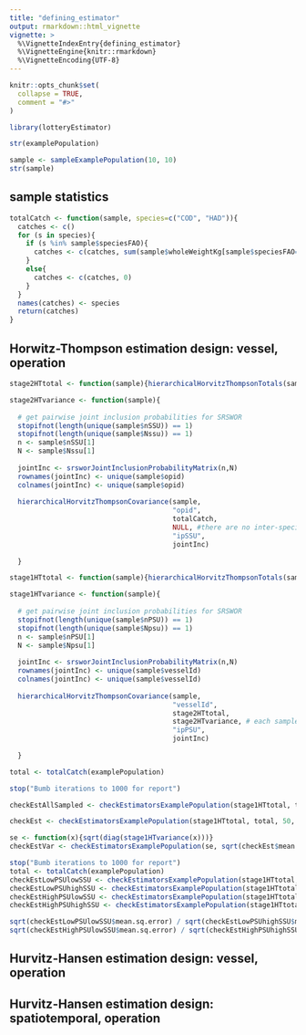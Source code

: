 ```yaml
---
title: "defining_estimator"
output: rmarkdown::html_vignette
vignette: >
  %\VignetteIndexEntry{defining_estimator}
  %\VignetteEngine{knitr::rmarkdown}
  %\VignetteEncoding{UTF-8}
---
```


```r
knitr::opts_chunk$set(
  collapse = TRUE,
  comment = "#>"
)
```

```r
library(lotteryEstimator)
```

```r
str(examplePopulation)
```

```r
sample <- sampleExamplePopulation(10, 10)
str(sample)
```

## sample statistics

```r
totalCatch <- function(sample, species=c("COD", "HAD")){
  catches <- c()
  for (s in species){
    if (s %in% sample$speciesFAO){
      catches <- c(catches, sum(sample$wholeWeightKg[sample$speciesFAO==s]))
    }
    else{
      catches <- c(catches, 0)
    }
  }
  names(catches) <- species
  return(catches)
}

```


## Horwitz-Thompson estimation design: vessel, operation

```r
stage2HTtotal <- function(sample){hierarchicalHorvitzThompsonTotals(sample, "opid", totalCatch, "ipSSU")}

```

```r
stage2HTvariance <- function(sample){
  
  # get pairwise joint inclusion probabilities for SRSWOR
  stopifnot(length(unique(sample$nSSU)) == 1)
  stopifnot(length(unique(sample$Nssu)) == 1)
  n <- sample$nSSU[1]
  N <- sample$Nssu[1]
  
  jointInc <- srsworJointInclusionProbabilityMatrix(n,N)
  rownames(jointInc) <- unique(sample$opid)
  colnames(jointInc) <- unique(sample$opid)
  
  hierarchicalHorvitzThompsonCovariance(sample, 
                                        "opid", 
                                        totalCatch, 
                                        NULL, #there are no inter-species covariances of total cacth in one operation
                                        "ipSSU", 
                                        jointInc)
  
  }
```

```r
stage1HTtotal <- function(sample){hierarchicalHorvitzThompsonTotals(sample, "vesselId", stage2HTtotal, "ipPSU")}
```

```r
stage1HTvariance <- function(sample){
  
  # get pairwise joint inclusion probabilities for SRSWOR
  stopifnot(length(unique(sample$nPSU)) == 1)
  stopifnot(length(unique(sample$Npsu)) == 1)
  n <- sample$nPSU[1]
  N <- sample$Npsu[1]
  
  jointInc <- srsworJointInclusionProbabilityMatrix(n,N)
  rownames(jointInc) <- unique(sample$vesselId)
  colnames(jointInc) <- unique(sample$vesselId)
  
  hierarchicalHorvitzThompsonCovariance(sample, 
                                        "vesselId", 
                                        stage2HTtotal, 
                                        stage2HTvariance, # each sample is one observation, so the covariance is 0
                                        "ipPSU", 
                                        jointInc)
  
  }
```


```r
total <- totalCatch(examplePopulation)

stop("Bumb iterations to 1000 for report")

checkEstAllSampled <- checkEstimatorsExamplePopulation(stage1HTtotal, total, 2, 72, 365)

checkEst <- checkEstimatorsExamplePopulation(stage1HTtotal, total, 50, 20, 2)

se <- function(x){sqrt(diag(stage1HTvariance(x)))}
checkEstVar <- checkEstimatorsExamplePopulation(se, sqrt(checkEst$mean.sq.error), 50, 20, 2)


```


```r

stop("Bumb iterations to 1000 for report")
total <- totalCatch(examplePopulation)
checkEstLowPSUlowSSU <- checkEstimatorsExamplePopulation(stage1HTtotal, total, 50, 10, 2)
checkEstLowPSUhighSSU <- checkEstimatorsExamplePopulation(stage1HTtotal, total, 50, 10, 20)
checkEstHighPSUlowSSU <- checkEstimatorsExamplePopulation(stage1HTtotal, total, 50, 65, 2)
checkEstHighPSUhighSSU <- checkEstimatorsExamplePopulation(stage1HTtotal, total, 50, 65, 20)

sqrt(checkEstLowPSUlowSSU$mean.sq.error) / sqrt(checkEstLowPSUhighSSU$mean.sq.error)
sqrt(checkEstHighPSUlowSSU$mean.sq.error) / sqrt(checkEstHighPSUhighSSU$mean.sq.error)

```

## Hurvitz-Hansen estimation design: vessel, operation

## Hurvitz-Hansen estimation design: spatiotemporal, operation
